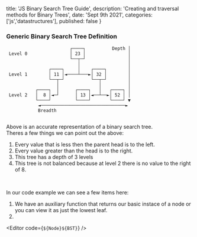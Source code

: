 

  title: 'JS Binary Search Tree Guide',
  description: 'Creating and traversal methods for Binary Trees',
  date: 'Sept 9th 2021',
  categories: ['js','datastructures'],
  published: false
}


<Section>

<LeftSection size={4}>

  ### Generic Binary Search Tree Definition

  ```
                          ┌────┐          Depth │
   Level 0                │ 23 │                │
                          └──┬─┘                │
                             │                  │
                  ┌────┐     │    ┌────┐        │
   Level 1        │ 11 │◄────┴───►│ 32 │        │
                  └──┬─┘          └──┬─┘        │
                     │               │          │
             ┌────┐  │      ┌────┐   │   ┌────┐ │
   Level 2   │  8 │◄─┘      │ 13 │◄──┴──►│ 52 │ │
             └────┘         └────┘       └────┘ ▼
              ◄────────────────────────────────►
              Breadth


  ```

  Above is an accurate representation of a binary search tree. 
  <br />
  Theres a few things we can point out the above:

  1. Every value that is less then the parent head is to the left.
  2. Every value greater than the head is to the right.
  3. This tree has a depth of 3 levels
  4. This tree is not balanced because at level 2 there is no value to the right of 8.
  <br />


  In our code example we can see a few items here:
  1. We have an auxiliary function that returns our basic instace of a node or you can view it as just the lowest leaf.
  2. 

</LeftSection>

<RightSection size={8} height={600}>

<Editor code={`${Node}${BST}`} />

</RightSection>


</Section>


